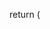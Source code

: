 
  return (
    <div>
      <Script
        src="https://analytics.rankgun.works/script.js"
        data-website-id="c7abeb88-2d6b-49a9-abd7-711dc9aec509"
        strategy="lazyOnload"
      />
      <Component {...pageProps} />
    </div>
  );
}
